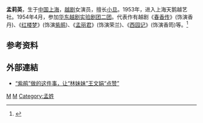 '''孟莉英'''{{BD|1934年|12月|||catIdx=M孟}}，生于[[中国|中国]][[上海|上海]]，[[越剧|越剧]]女演员，擅长[[小旦|小旦]]。1953年，进入上海天鹅越艺社。1954年4月，参加[[上海越剧院|华东越剧实验剧团二团]]。代表作有越剧《[[春香传_(越剧)|春香传]]》(饰演香丹)、《[[红楼梦_(越剧)|红楼梦]]》(饰演[[紫鹃|紫鹃]])、《[[孟丽君|孟丽君]]》(饰演荣兰)、《[[西园记|西园记]]》(饰演香筠)等。<ref>{{Cite web |url=http://yj100.zjcnt.com/Article/2006-03-20/340.shtml |title=越剧名家 → 1930-1939年出生 → 孟莉英 |access-date=2010-03-31 |archive-date=2016-03-04 |archive-url=https://web.archive.org/web/20160304092335/http://yj100.zjcnt.com/Article/2006-03-20/340.shtml |dead-url=yes }}</ref>

== 参考资料 ==
<references/>

==外部連結==
*[http://wenhui.whb.cn/zhuzhan/xinwen/20180202/188505.html “紫鹃”做的这件事，让“林妹妹”王文娟“点赞” ]

[[Category:上海人|M]]
[[Category:越剧演员|M]]
[[Category:孟姓|Category:孟姓]]